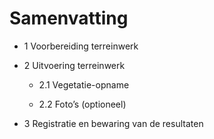 # Samenvatting

```{=html}
<!--
Een samenvattende opsomming van de te volgen stappen.
Gebruik eventueel een stroomschema indien dit het protocol kan verduidelijken.
-->
```
-   1 Voorbereiding terreinwerk

-   2 Uitvoering terreinwerk

    -   2.1 Vegetatie-opname

    -   2.2 Foto's (optioneel)

-   3 Registratie en bewaring van de resultaten
